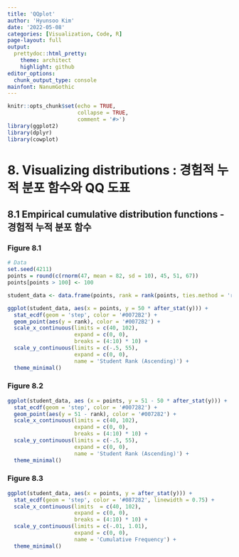 ```yaml
---
title: 'QQplot'
author: 'Hyunsoo Kim'
date: '2022-05-08'
categories: [Visualization, Code, R]
page-layout: full
output:
  prettydoc::html_pretty:
    theme: architect
    highlight: github
editor_options: 
  chunk_output_type: console
mainfont: NanumGothic
---
```


```r
knitr::opts_chunk$set(echo = TRUE,
                      collapse = TRUE,
                      comment = '#>')
library(ggplot2)
library(dplyr)
library(cowplot)
```

# 8. Visualizing distributions : 경험적 누적 분포 함수와 QQ 도표

## 8.1 Empirical cumulative distribution functions - 경험적 누적 분포 함수

### Figure 8.1

```r
# Data
set.seed(4211)
points = round(c(rnorm(47, mean = 82, sd = 10), 45, 51, 67))
points[points > 100] <- 100

student_data <- data.frame(points, rank = rank(points, ties.method = 'random'))

ggplot(student_data, aes(x = points, y = 50 * after_stat(y))) +
  stat_ecdf(geom = 'step', color = '#0072B2') +
  geom_point(aes(y = rank), color = '#0072B2') +
  scale_x_continuous(limits = c(40, 102),
                     expand = c(0, 0),
                     breaks = (4:10) * 10) +
  scale_y_continuous(limits = c(-.5, 55),
                     expand = c(0, 0),
                     name = 'Student Rank (Ascending)') +
  theme_minimal()
```

### Figure 8.2

```r
ggplot(student_data, aes (x = points, y = 51 - 50 * after_stat(y))) +
  stat_ecdf(geom = 'step', color = '#007282') +
  geom_point(aes(y = 51 - rank), color = '#007282') +
  scale_x_continuous(limits = c(40, 102),
                     expand = c(0, 0),
                     breaks = (4:10) * 10) +
  scale_y_continuous(limits = c(-.5, 55),
                     expand = c(0, 0),
                     name = 'Student Rank (Ascending)') +
  theme_minimal()
```

### Figure 8.3

```r
ggplot(student_data, aes(x = points, y = after_stat(y))) +
  stat_ecdf(geom = 'step', color = '#087282', linewidth = 0.75) +
  scale_x_continuous(limits  = c(40, 102),
                     expand = c(0, 0),
                     breaks = (4:10) * 10) +
  scale_y_continuous(limits = c(-.01, 1.01),
                     expand = c(0, 0),
                     name = 'Cumulative Frequency') +
  theme_minimal()
```
